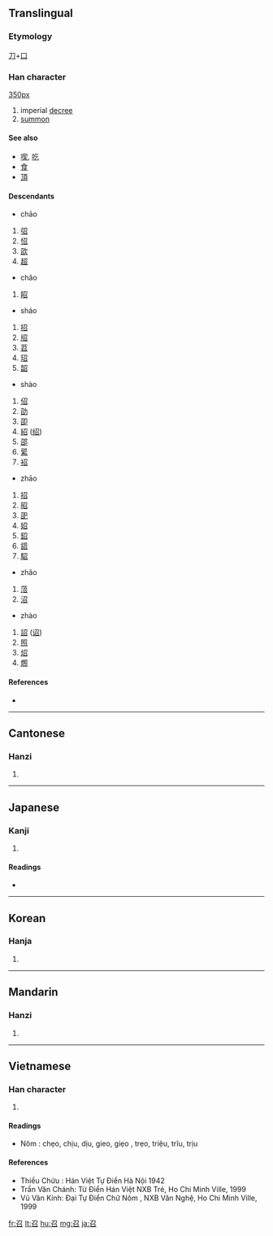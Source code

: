 ==Translingual==

===Etymology===
[[刀]]+[[口]]
===Han character===
[[image:{{PAGENAME}}-bw.png|350px]]

{{Han char|rn=30|rad=口|as=02|sn=5|four=1760<sub>2</sub>|canj=尸竹口 (SHR)|ids=⿱[[刀]][[口]]}}

# imperial [[decree]]
# [[summon]]

====See also====
* [[喫]], [[吃]]
* [[食]]
* [[頂]]

====Descendants====
{{top2}}
*chāo
#[[弨]]
#[[怊]]
#[[欩]]
#[[超]]
*chǎo
#[[眧]]
*sháo
#[[招]]
#[[牊]]
#[[苕]]
#[[玿]]
#[[韶]]
*shào 
#[[佋]]
#[[劭]]
#[[卲]] 
#[[紹]] ([[绍]])
#[[邵]]
#[[綤]] 
#[[袑]]
{{mid2}}
*zhāo 
#[[招]] 
#[[昭]] 
#[[巶]] 
#[[妱]] 
#[[鉊]] 
#[[鍣]] 
#[[駋]]
*zhǎo 
#[[菬]]
#[[沼]]
*zhào
#[[詔]] ([[诏]])
#[[照]]
#[[炤]]
#[[燳]]
{{bottom}}

====References====
* {{Han ref|kx=0172.070|dkj=03241|dj=0383.030|hdz=10574.030|uh=53EC|ud=21484|bh=A56C|bd=42348}}


----

==Cantonese==

===Hanzi===
{{yue-hanzi|jyut=[[ziu6]], [[siu6]]|y=jiu6, siu6}}

# {{defn|Cantonese}}

----

==Japanese==

===Kanji===
{{ja-kanji|grade=c|rs=口02}}

# {{defn|Japanese}}

====Readings====
* {{ja-readings|on=[[しょう]] (shō)|kun=[[めす]] (mesu)}}

----

==Korean==

===Hanja===
{{ko-hanja|hangeul=[[소]], [[조]]|rv=so, jo|mr=so, cho}}

# {{defn|Korean}}

----

==Mandarin==

===Hanzi===
{{cmn-hanzi|pin=[[zhào]] ([[zhao4]])|wg=chao<sup>4</sup>}}

# {{defn|Mandarin}}

----

==Vietnamese==
===Han character===
{{vi-hantu|triệu}}
# {{defn|Vietnamese}}
====Readings====
*Nôm : chẹo, chịu, dịu, gieo, giẹo , trẹo, triệu, trĩu, trịu
====References====
*Thiều Chửu : Hán Việt Tự Điển  Hà Nội 1942
*Trần Văn Chánh: Từ Điển Hán Việt NXB Trẻ, Ho Chi Minh Ville, 1999
*Vũ Văn Kính: Đại Tự Điển Chữ Nôm , NXB Văn Nghệ, Ho Chi Minh Ville, 1999

[[fr:召]]
[[lt:召]]
[[hu:召]]
[[mg:召]]
[[ja:召]]